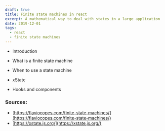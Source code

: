 ```yaml
---
draft: true
title: Finite state machines in react
excerpt: A mathematical way to deal with states in a large application
date: 2019-12-01
tags:
  - react
  - finite state machines
---
```


- Introduction
- What is a finite state machine
- When to use a state machine

- xState
- Hooks and components

### Sources:

- [https://flaviocopes.com/finite-state-machines/](https://flaviocopes.com/finite-state-machines/)
- [https://xstate.js.org/](https://xstate.js.org/)
